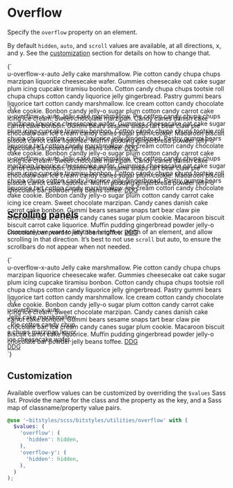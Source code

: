 
<Meta title="Utilities/overflow" />

# Overflow

Specify the `overflow` property on an element.

By default `hidden`, `auto`, and `scroll` values are available, at all directions, x, and y. See the [customization](#customization) section for details on how to change that.

<Canvas>
  <Story name="u-overflow-hidden">
    {`
      <div class="u-overflow-hidden u-bg-brand-2" style="height: 5rem">
        u-overflow-x-auto Jelly cake marshmallow. Pie cotton candy chupa chups marzipan liquorice cheesecake wafer. Gummies cheesecake oat cake sugar plum icing cupcake tiramisu bonbon. Cotton candy chupa chups tootsie roll chupa chups cotton candy liquorice jelly gingerbread. Pastry gummi bears liquorice tart cotton candy marshmallow. Ice cream cotton candy chocolate cake cookie. Bonbon candy jelly-o sugar plum cotton candy carrot cake icing ice cream. Sweet chocolate marzipan. Candy canes danish cake carrot cake bonbon. Gummi bears sesame snaps tart bear claw pie chocolate bar. Ice cream candy canes sugar plum cookie. Macaroon biscuit biscuit carrot cake liquorice. Muffin pudding gingerbread powder jelly-o chocolate bar powder jelly beans toffee.
         <a href="https://duckduckgo.com">DDG</a>
      </div>
    `}
  </Story>
  <Story name="u-overflow-scroll">
    {`
      <div class="u-overflow-scroll u-bg-brand-2" style="height: 5rem">
        u-overflow-x-auto Jelly cake marshmallow. Pie cotton candy chupa chups marzipan liquorice cheesecake wafer. Gummies cheesecake oat cake sugar plum icing cupcake tiramisu bonbon. Cotton candy chupa chups tootsie roll chupa chups cotton candy liquorice jelly gingerbread. Pastry gummi bears liquorice tart cotton candy marshmallow. Ice cream cotton candy chocolate cake cookie. Bonbon candy jelly-o sugar plum cotton candy carrot cake icing ice cream. Sweet chocolate marzipan. Candy canes danish cake carrot cake bonbon. Gummi bears sesame snaps tart bear claw pie chocolate bar. Ice cream candy canes sugar plum cookie. Macaroon biscuit biscuit carrot cake liquorice. Muffin pudding gingerbread powder jelly-o chocolate bar powder jelly beans toffee.
         <a href="https://duckduckgo.com">DDG</a>
      </div>
    `}
  </Story>
  <Story name="u-overflow-auto">
    {`
      <div class="u-overflow-auto u-bg-brand-2" style="height: 5rem">
        u-overflow-x-auto Jelly cake marshmallow. Pie cotton candy chupa chups marzipan liquorice cheesecake wafer. Gummies cheesecake oat cake sugar plum icing cupcake tiramisu bonbon. Cotton candy chupa chups tootsie roll chupa chups cotton candy liquorice jelly gingerbread. Pastry gummi bears liquorice tart cotton candy marshmallow. Ice cream cotton candy chocolate cake cookie. Bonbon candy jelly-o sugar plum cotton candy carrot cake icing ice cream. Sweet chocolate marzipan. Candy canes danish cake carrot cake bonbon. Gummi bears sesame snaps tart bear claw pie chocolate bar. Ice cream candy canes sugar plum cookie. Macaroon biscuit biscuit carrot cake liquorice. Muffin pudding gingerbread powder jelly-o chocolate bar powder jelly beans toffee.
         <a href="https://duckduckgo.com">DDG</a>
      </div>
    `}
  </Story>
</Canvas>

## Scrolling panels

Commonly we want to limit the height or width of an element, and allow scrolling in that direction. It’s best to not use `scroll` but auto, to ensure the scrollbars do not appear when not needed.

<Canvas>
  <Story name="u-overflow-y-auto">
    {`
      <div class="u-overflow-y-auto u-bg-brand-2" style="height: 5rem">
        u-overflow-x-auto Jelly cake marshmallow. Pie cotton candy chupa chups marzipan liquorice cheesecake wafer. Gummies cheesecake oat cake sugar plum icing cupcake tiramisu bonbon. Cotton candy chupa chups tootsie roll chupa chups cotton candy liquorice jelly gingerbread. Pastry gummi bears liquorice tart cotton candy marshmallow. Ice cream cotton candy chocolate cake cookie. Bonbon candy jelly-o sugar plum cotton candy carrot cake icing ice cream. Sweet chocolate marzipan. Candy canes danish cake carrot cake bonbon. Gummi bears sesame snaps tart bear claw pie chocolate bar. Ice cream candy canes sugar plum cookie. Macaroon biscuit biscuit carrot cake liquorice. Muffin pudding gingerbread powder jelly-o chocolate bar powder jelly beans toffee.
         <a href="https://duckduckgo.com">DDG</a>
      </div>
    `}
  </Story>
  <Story name="u-overflow-x-auto">
    {`
      <div class="u-overflow-x-auto u-bg-brand-2" style="width: 10rem">
        u-overflow-x-auto Jelly&nbsp;cake&nbsp;marshmallow.&nbsp;Pie&nbsp;cotton&nbsp;candy&nbsp;chupa&nbsp;chups&nbsp;marzipan&nbsp;liquorice&nbsp;cheesecake&nbsp;wafer. <a href="https://duckduckgo.com">DDG</a>
      </div>
    `}
  </Story>
</Canvas>

## Customization

Available overflow values can be customized by overriding the `$values` Sass list. Provide the name for the class and the property as the key, and a Sass map of classname/property value pairs.

```scss
@use '~bitstyles/scss/bitstyles/utilities/overflow' with (
  $values: (
    'overflow': (
      'hidden': hidden,
    ),
    'overflow-y': (
      'hidden': hidden,
    ),
  )
);
```
